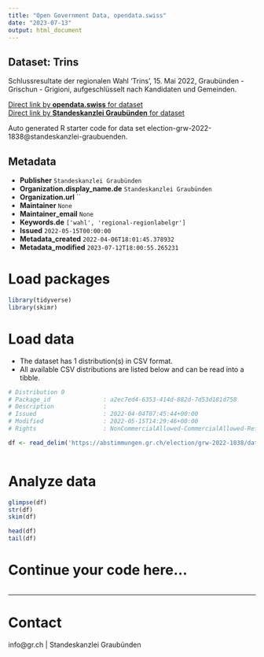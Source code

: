 ```yaml
---
title: "Open Government Data, opendata.swiss"
date: "2023-07-13"
output: html_document
---
```


## Dataset: Trins

Schlussresultate der regionalen Wahl 'Trins', 15. Mai 2022, Graubünden - Grischun - Grigioni, aufgeschlüsselt nach Kandidaten und Gemeinden.

[Direct link by **opendata.swiss** for dataset](https://opendata.swiss/de/dataset/trins)<br>
[Direct link by **Standeskanzlei Graubünden** for dataset](https://abstimmungen.gr.ch/election/grw-2022-1838/data)

Auto generated R starter code for data set election-grw-2022-1838@standeskanzlei-graubuenden.

## Metadata

- **Publisher** `Standeskanzlei Graubünden`
- **Organization.display_name.de** `Standeskanzlei Graubünden`
- **Organization.url** ``
- **Maintainer** `None`
- **Maintainer_email** `None`
- **Keywords.de** `['wahl', 'regional-regionlabelgr']`
- **Issued** `2022-05-15T00:00:00`
- **Metadata_created** `2022-04-06T18:01:45.378932`
- **Metadata_modified** `2023-07-12T18:00:55.265231`


# Load packages

```r

library(tidyverse)
library(skimr)

```

# Load data

-   The dataset has 1 distribution(s) in CSV format.
-   All available CSV distributions are listed below and can be read into a tibble.

```r

# Distribution 0
# Package_id               : a2ec7ed4-6353-414d-882d-7d53d181d758
# Description              : 
# Issued                   : 2022-04-04T07:45:44+00:00
# Modified                 : 2022-05-15T14:29:46+00:00
# Rights                   : NonCommercialAllowed-CommercialAllowed-ReferenceRequired

df <- read_delim('https://abstimmungen.gr.ch/election/grw-2022-1838/data-csv')



```

# Analyze data

```r

glimpse(df)
str(df)
skim(df)

head(df)
tail(df)

```

# Continue your code here...

```r

```

------------------------------------------------------------------------

# Contact

info@gr.ch | Standeskanzlei Graubünden
